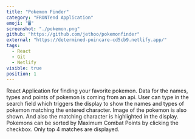 ```yaml
---
title: "Pokemon Finder"
category: "FRONTend Application"
emoji: "🖥"
screenshot: "./pokemon.png"
github: "https://github.com/jethoo/pokemonfinder"
external: "https://determined-poincare-cd5cb9.netlify.app/"
tags:
  - React
  - Git
  - Netlify
visible: true
position: 1
---
```


React Application for finding your favorite pokemon. Data for the names, types and points of pokemon is coming from an api. User can type in the search field which triggers the display to show the names and types of pokemon matching the entered character. Image of the pokemon is also shown. And also the matching character is highlighted in the display. 
Pokemons can be sorted by Maximum Combat Points by clicking the checkbox. Only top 4 matches are displayed. 